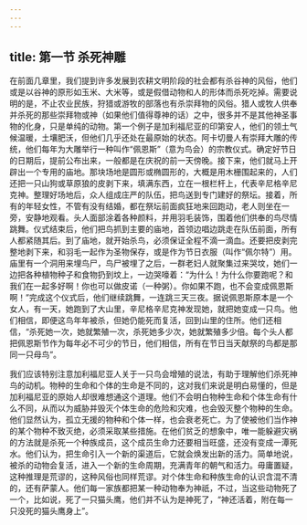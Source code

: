 ```yaml
---
---
---
```

title: 第一节 杀死神雕
---




在前面几章里，我们提到许多发展到农耕文明阶段的社会都有杀谷神的风俗，他们或是以谷神的原形如玉米、大米等，或是假借动物和人的形体而杀死吃掉。需要说明的是，不止农业民族，狩猎或游牧的部落也有杀崇拜物的风俗。猎人或牧人供奉并杀死的那些崇拜物或神（如果他们值得尊神的话）之中，很多并不是其他神圣事物的化身，只是单纯的动物。第一个例子是加利福尼亚的印第安人，他们的领土气候温暖，土壤肥沃，但他们几乎还处在最原始的状态。阿卡切曼人有崇拜大雕的传统，他们每年为大雕举行一种叫作“佩恩斯”（意为鸟会）的宗教仪式。确定好节日的日期后，提前公布出来，一般都是在庆祝的前一天傍晚。接下来，他们就马上开辟出一个专用的庙地。那块场地是圆形或椭圆形的，大概是用木栅围起来的，人们还把一只山狗或草原狼的皮剥下来，填满东西，立在一根栏杆上，代表辛尼格辛尼克神。整理好场地后，众人组成庄严的队伍，把鸟送到专门建好的祭坛。接着，所有的年轻女性，不管有没有结婚，都在祭坛前面疯狂地来回跑动，老人则坐在一旁，安静地观看。头人面部涂着各种颜料，并用羽毛装饰，围着他们供奉的鸟尽情跳舞。仪式结束后，他们把鸟抓到主要的庙地，首领边唱边跳走在队伍前面，所有人都紧随其后。到了庙地，就开始杀鸟，必须保证全程不滴一滴血。还要把皮剥完整地剥下来，和羽毛一起作为圣物保存，或是作为节日衣服（叫作“佩尔特”）用。庙里有一个洞用来埋鸟尸，鸟尸被埋了之后，一群老妇人就聚集过来哭坟，她们一边把各种植物种子和食物扔到坟上，一边哭嚎着：“为什么！为什么你要跑呢？和我们在一起多好啊！你也可以做皮诺（一种粥）。你如果不跑，也不会变成佩恩斯啊！”完成这个仪式后，他们继续跳舞，一连跳三天三夜。据说佩恩斯原本是一个女人，有一天，她跑到了大山里，辛尼格辛尼克神发现她，就把她变成一只鸟。他们相信，即便这鸟年年被杀，但她仍能死而复活，回到山里的住所。他们还相信，“杀死她一次，她就繁殖一次，杀死她多少次，她就繁殖多少倍。每个头人都把佩恩斯节作为每年必不可少的节日，他们相信，所有在节日当天献祭的鸟都是那同一只母鸟”。

我们应该特别注意加利福尼亚人关于一只鸟会增殖的说法，有助于理解他们杀死神鸟的动机。物种的生命和个体的生命是不同的，这对我们来说是明白易懂的，但是加利福尼亚的原始人却很难想通这个道理。他们不会明白物种生命和个体生命有什么不同，从而以为威胁并毁灭个体生命的危险和灾难，也会毁灭整个物种的生命。他们显然认为，孤立无援的物种和个体一样，也会衰老死亡。为了使被他们当作神的某个物种不致灭绝，必须采取某些措施。在他们贫乏的想象中，唯一能躲避灾祸的方法就是杀死一个种族成员，这个成员生命力还要相当旺盛，还没有变成一潭死水。他们认为，把生命引入一个新的渠道后，它就会焕发出新的活力。简单地说，被杀的动物会复活，进入一个新的生命周期，充满青年的朝气和活力。毋庸置疑，这种推理是荒谬的，这种风俗也同样荒谬。对个体生命和种族生命的认识含混不清的，还有萨蒙人。他们每一家族都把某一种动物奉为神祇，不过，当这些动物死了一个，比如说，死了一只猫头鹰，他们并不认为是神死了，“神还活着，附在每一只没死的猫头鹰身上”。